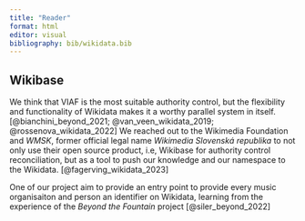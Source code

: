 ```yaml
---
title: "Reader"
format: html
editor: visual
bibliography: bib/wikidata.bib
---
```


## Wikibase


We think that VIAF is the most suitable authority control, but the flexibility and functionality of Wikidata makes it a worthy parallel system in itself. 
[@bianchini_beyond_2021; @van_veen_wikidata_2019; @rossenova_wikidata_2022] We reached out to the Wikimedia Foundation and _WMSK_, former official legal name _Wikimedia Slovenská republika_ to not only use their open source product, i.e, Wikibase for authority control reconciliation, but as a tool to push our knowledge and our namespace to the Wikidata. [@fagerving_wikidata_2023]


One of our project aim to provide an entry point to provide every music organisaiton and person an identifier on Wikidata, learning from the experience of the _Beyond the Fountain_ project [@siler_beyond_2022]
